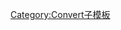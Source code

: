 {{convert/multi2{{{d}}}|{{convert/{{{d}}}T|{{{1}}}|{{{2|}}}|{{{3|}}}|{{{4|}}}
|u=°C
|t=Celsius
|c=({{{2}}}-273.15)}}|{{convert/{{{d}}}T|{{{1}}}|{{{2|}}}|{{{3|}}}|{{{4|}}}
|u=°F
|t=Fahrenheit
|c=({{{2}}}*1.8-459.67)}}}}<noinclude>
[[Category:Convert子模板]]
</noinclude>